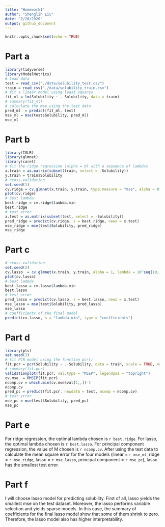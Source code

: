 ```yaml
---
title: "Homework1"
author: "Shenglin Liu"
date: "2/26/2020"
output: github_document
---
```


```r
knitr::opts_chunk$set(echo = TRUE)
```

# Part a
```r
library(tidyverse)
library(ModelMetrics)
# load data
test = read_csv("./data/solubility_test.csv")
train = read_csv("./data/solubility_train.csv")
# fit a linear model using least squares
fit_ml = lm(Solubility ~ .-Solubility, data = train)
# summary(fit_ml)
# calculate the mse using the test data
pred_ml  = predict(fit_ml, test)
mse_ml = mse(test$Solubility, pred_ml)
mse_ml
```

# Part b
```r
library(ISLR)
library(glmnet)
library(caret)
# fit the ridge regression (alpha = 0) with a sequence of lambdas
x.train = as.matrix(subset(train, select = -Solubility))
y.train = train$Solubility
# cross-validation
set.seed(1)
cv.ridge = cv.glmnet(x.train, y.train, type.measure = "mse", alpha = 0, lambda = 10^seq(10, -3, length = 100))
plot(cv.ridge)
# best lambda
best.ridge = cv.ridge$lambda.min
best.ridge
# test error
x.test = as.matrix(subset(test, select = -Solubility))
pred_ridge = predict(cv.ridge, s = best.ridge, newx = x.test)
mse_ridge = mse(test$Solubility, pred_ridge)
mse_ridge
```

# Part c
```r
# cross-validation
set.seed(2)
cv.lasso  = cv.glmnet(x.train, y.train, alpha = 1, lambda = 10^seq(10, -3, length = 100))
plot(cv.lasso)
# best lambda
best.lasso = cv.lasso$lambda.min
best.lasso
# test error
pred_lasso = predict(cv.lasso, s = best.lasso, newx = x.test)
mse_lasso = mse(test$Solubility, pred_lasso)
mse_lasso
# coefficients of the final model
predict(cv.lasso, s = "lambda.min", type = "coefficients")
```

# Part d
```r
library(pls)
set.seed(3)
# fit PCR model using the function pcr()
fit.pcr = pcr(Solubility ~ .-Solubility, data = train, scale = TRUE, validation = "CV")
# summary(fit.pcr)
validationplot(fit.pcr, val.type = "MSEP", legendpos = "topright")
cv.mse  = RMSEP(fit.pcr)
ncomp.cv = which.min(cv.mse$val[1,,])-1
ncomp.cv
pred_pc = predict(fit.pcr, newdata = test, ncomp = ncomp.cv)
# test error
mse_pc = mse(test$Solubility, pred_pc)
mse_pc
```

# Part e
For ridge regression, the optimal lambda chosen is `r best.ridge`. For lasso, the optimal lambda chosen is `r best.lasso`. For principal component regression, the value of M chosen is `r ncomp.cv`.
After using the test data to calculate the mean square error for the four models (linear = `r mse_ml`, ridge = `r mse_ridge`, lasso = `r mse_lasso`, principal component = `r mse_pc`), lasso has the smallest test error. 

# Part f

I will choose lasso model for predicting solubility. First of all, lasso yields the smallest mse on the test dataset. Moreover, the lasso performs variable selection and yields sparse models. In this case, the summary of coefficients for the final lasso model show that some of them shrink to zero. Therefore, the lasso model also has higher interpretability.





